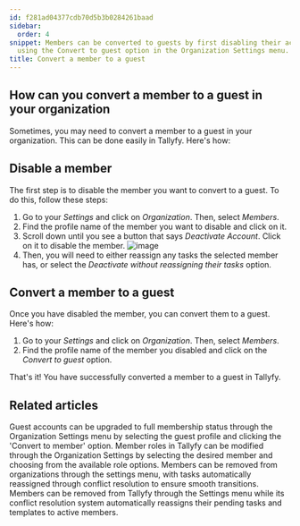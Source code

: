 ```yaml
---
id: f281ad04377cdb70d5b3b0284261baad
sidebar:
  order: 4
snippet: Members can be converted to guests by first disabling their account and then
  using the Convert to guest option in the Organization Settings menu.
title: Convert a member to a guest
---
```


## How can you convert a member to a guest in your organization

Sometimes, you may need to convert a member to a guest in your organization. This can be done easily in Tallyfy. Here's how:

## Disable a member

The first step is to disable the member you want to convert to a guest. To do this, follow these steps:

1. Go to your _Settings_ and click on _Organization_. Then, select _Members_.
2. Find the profile name of the member you want to disable and click on it.
3. Scroll down until you see a button that says _Deactivate Account_. Click on it to disable the member.
![image](https://screenshots.tallyfy.com/tallyfy%2Fpro%2Fdesktop-light-remove-member1.png)
4. Then, you will need to either reassign any tasks the selected member has, or select the _Deactivate without reassigning their tasks_ option.

## Convert a member to a guest

Once you have disabled the member, you can convert them to a guest. Here's how:

1. Go to your _Settings_ and click on _Organization_. Then, select _Members_.
2. Find the profile name of the member you disabled and click on the _Convert to guest_ option.

That's it! You have successfully converted a member to a guest in Tallyfy.


## Related articles
<CardGrid>
<LinkTitleCard header="<b>Guests > Convert a guest into a member</b>" href="/products/pro/documenting/guests/convert_guest_into_member/" > Guest accounts can be upgraded to full membership status through the Organization Settings menu by selecting the guest profile and clicking the 'Convert to member' option. </LinkTitleCard>
<LinkTitleCard header="<b>Members > Change the role of a member</b>" href="/products/pro/documenting/members/how-can-i-change-a-members-role-in-tallyfy/" > Member roles in Tallyfy can be modified through the Organization Settings by selecting the desired member and choosing from the available role options. </LinkTitleCard>
<LinkTitleCard header="<b>Members > How to remove a member</b>" href="/products/pro/documenting/members/how-can-i-remove-a-member-from-my-tallyfy-organization/" > Members can be removed from organizations through the settings menu, with tasks automatically reassigned through conflict resolution to ensure smooth transitions. </LinkTitleCard>
<LinkTitleCard header="<b>Org Settings > Remove a Member</b>" href="/products/pro/settings/org-settings/how-can-i-remove-a-member-from-my-tallyfy-organization/" > Members can be removed from Tallyfy through the Settings menu while its conflict resolution system automatically reassigns their pending tasks and templates to active members. </LinkTitleCard>
</CardGrid>